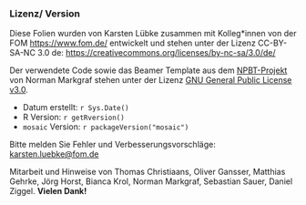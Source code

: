 ### Lizenz/ Version

Diese Folien wurden von Karsten Lübke zusammen mit Kolleg\*innen von der FOM [https://www.fom.de/](https://www.fom.de/) entwickelt und stehen unter der Lizenz CC-BY-SA-NC 3.0 de: [https://creativecommons.org/licenses/by-nc-sa/3.0/de/](https://creativecommons.org/licenses/by-nc-sa/3.0/de/) 

Der verwendete Code sowie das Beamer Template aus dem [NPBT-Projekt](http://github.com/NMarkgraf/NPBT) von Norman Markgraf stehen unter der Lizenz [GNU General Public License v3.0](https://www.gnu.org/licenses/gpl-3.0.de.html).

- Datum erstellt: `r Sys.Date()`
- R Version: `r getRversion()`
- `mosaic` Version: `r packageVersion("mosaic")`

Bitte melden Sie Fehler und Verbesserungsvorschläge: [karsten.luebke@fom.de](<mailto:karsten.luebke@fom.de>)

Mitarbeit und Hinweise von Thomas Christiaans, Oliver Gansser, Matthias Gehrke, Jörg Horst, Bianca Krol, Norman Markgraf, Sebastian Sauer, Daniel Ziggel. **Vielen Dank!**
